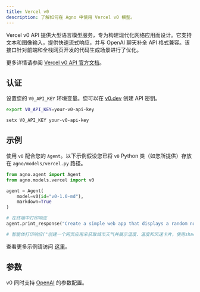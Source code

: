 ```yaml
---
title: Vercel v0
description: 了解如何在 Agno 中使用 Vercel v0 模型。
---
```

Vercel v0 API 提供大型语言模型服务，专为构建现代化网络应用而设计。它支持文本和图像输入，提供快速流式响应，并与 OpenAI 聊天补全 API 格式兼容。该接口针对前端和全栈网页开发的代码生成场景进行了优化。

更多详情请参阅 [Vercel v0 API 官方文档](https://vercel.com/docs/v0/api)。

## 认证

设置您的 `V0_API_KEY` 环境变量。您可以在 [v0.dev](https://v0.dev/chat/settings/keys) 创建 API 密钥。

<CodeGroup>

```bash Mac
export V0_API_KEY=your-v0-api-key
```

```bash Windows
setx V0_API_KEY your-v0-api-key
```

</CodeGroup>

## 示例

使用 `v0` 配合您的 `Agent`。以下示例假设您已将 `v0` Python 类（如您所提供）存放在 `agno/models/vercel.py` 路径。

<CodeGroup>

```python agent.py
from agno.agent import Agent
from agno.models.vercel import v0

agent = Agent(
    model=v0(id="v0-1.0-md"),
    markdown=True
)

# 在终端中打印响应
agent.print_response("Create a simple web app that displays a random number between 1 and 100.")

# 智能体打印响应("创建一个网页应用来获取城市天气并展示湿度、温度和风速卡片，使用shadcn组件和Tailwind CSS")

```

</CodeGroup>

<Note> 查看更多示例请访问 [这里](/examples/models/vercel)。 </Note>

## 参数

<Snippet file="model-v0-params.mdx" />

v0 同时支持 [OpenAI](/reference/models/openai) 的参数配置。